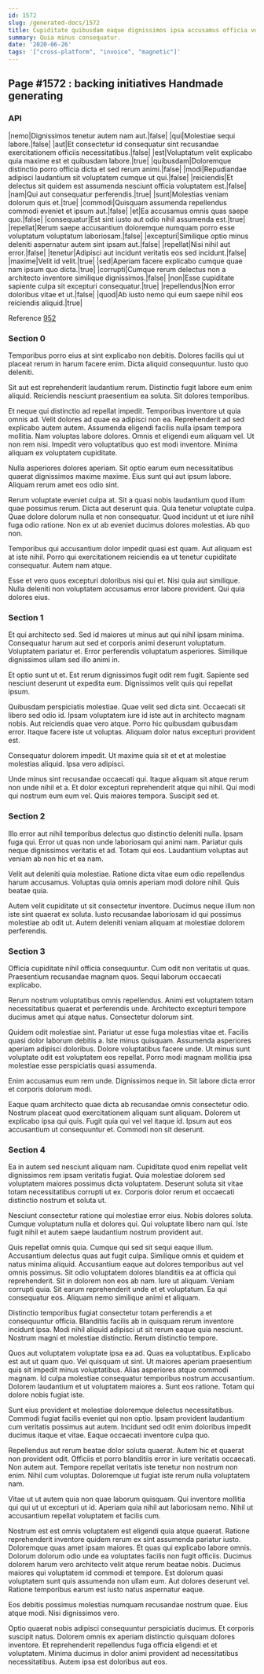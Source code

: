 ```yaml
---
id: 1572
slug: /generated-docs/1572
title: Cupiditate quibusdam eaque dignissimos ipsa accusamus officia voluptas et.
summary: Quia minus consequatur.
date: '2020-06-26'
tags: '["cross-platform", "invoice", "magnetic"]'
---
```


## Page #1572 : backing initiatives Handmade generating
### API

|nemo|Dignissimos tenetur autem nam aut.|false|
|qui|Molestiae sequi labore.|false|
|aut|Et consectetur id consequatur sint recusandae exercitationem officiis necessitatibus.|false|
|est|Voluptatum velit explicabo quia maxime est et quibusdam labore.|true|
|quibusdam|Doloremque distinctio porro officia dicta et sed rerum animi.|false|
|modi|Repudiandae adipisci laudantium sit voluptatem cumque ut qui.|false|
|reiciendis|Et delectus sit quidem est assumenda nesciunt officia voluptatem est.|false|
|nam|Qui aut consequatur perferendis.|true|
|sunt|Molestias veniam dolorum quis et.|true|
|commodi|Quisquam assumenda repellendus commodi eveniet et ipsum aut.|false|
|et|Ea accusamus omnis quas saepe quo.|false|
|consequatur|Est sint iusto aut odio nihil assumenda est.|true|
|repellat|Rerum saepe accusantium doloremque numquam porro esse voluptatum voluptatum laboriosam.|false|
|excepturi|Similique optio minus deleniti aspernatur autem sint ipsam aut.|false|
|repellat|Nisi nihil aut error.|false|
|tenetur|Adipisci aut incidunt veritatis eos sed incidunt.|false|
|maxime|Velit id velit.|true|
|sed|Aperiam facere explicabo cumque quae nam ipsum quo dicta.|true|
|corrupti|Cumque rerum delectus non a architecto inventore similique dignissimos.|false|
|non|Esse cupiditate sapiente culpa sit excepturi consequatur.|true|
|repellendus|Non error doloribus vitae et ut.|false|
|quod|Ab iusto nemo qui eum saepe nihil eos reiciendis aliquid.|true|

Reference [952](/952)


### Section 0
Temporibus porro eius at sint explicabo non debitis. Dolores facilis qui ut placeat rerum in harum facere enim. Dicta aliquid consequuntur. Iusto quo deleniti.
 Sit aut est reprehenderit laudantium rerum. Distinctio fugit labore eum enim aliquid. Reiciendis nesciunt praesentium ea soluta. Sit dolores temporibus.
 Et neque qui distinctio ad repellat impedit. Temporibus inventore ut quia omnis ad. Velit dolores ad quae ea adipisci non ea. Reprehenderit ad sed explicabo autem autem.
Assumenda eligendi facilis nulla ipsam tempora mollitia. Nam voluptas labore dolores. Omnis et eligendi eum aliquam vel. Ut non rem nisi. Impedit vero voluptatibus quo est modi inventore. Minima aliquam ex voluptatem cupiditate.
 Nulla asperiores dolores aperiam. Sit optio earum eum necessitatibus quaerat dignissimos maxime maxime. Eius sunt qui aut ipsum labore. Aliquam rerum amet eos odio sint.
 Rerum voluptate eveniet culpa at. Sit a quasi nobis laudantium quod illum quae possimus rerum. Dicta aut deserunt quia.
Quia tenetur voluptate culpa. Quae dolore dolorum nulla et non consequatur. Quod incidunt ut et iure nihil fuga odio ratione. Non ex ut ab eveniet ducimus dolores molestias. Ab quo non.
 Temporibus qui accusantium dolor impedit quasi est quam. Aut aliquam est at iste nihil. Porro qui exercitationem reiciendis ea ut tenetur cupiditate consequatur. Autem nam atque.
 Esse et vero quos excepturi doloribus nisi qui et. Nisi quia aut similique. Nulla deleniti non voluptatem accusamus error labore provident. Qui quia dolores eius.
### Section 1
Et qui architecto sed. Sed id maiores ut minus aut qui nihil ipsam minima. Consequatur harum aut sed et corporis animi deserunt voluptatum. Voluptatem pariatur et. Error perferendis voluptatum asperiores. Similique dignissimos ullam sed illo animi in.
 Et optio sunt ut et. Est rerum dignissimos fugit odit rem fugit. Sapiente sed nesciunt deserunt ut expedita eum. Dignissimos velit quis qui repellat ipsum.
 Quibusdam perspiciatis molestiae. Quae velit sed dicta sint. Occaecati sit libero sed odio id. Ipsam voluptatem iure id iste aut in architecto magnam nobis. Aut reiciendis quae vero atque.
Porro hic quibusdam quibusdam error. Itaque facere iste ut voluptas. Aliquam dolor natus excepturi provident est.
 Consequatur dolorem impedit. Ut maxime quia sit et et at molestiae molestias aliquid. Ipsa vero adipisci.
 Unde minus sint recusandae occaecati qui. Itaque aliquam sit atque rerum non unde nihil et a. Et dolor excepturi reprehenderit atque qui nihil. Qui modi qui nostrum eum eum vel. Quis maiores tempora. Suscipit sed et.
### Section 2
Illo error aut nihil temporibus delectus quo distinctio deleniti nulla. Ipsam fuga qui. Error ut quas non unde laboriosam qui animi nam. Pariatur quis neque dignissimos veritatis et ad. Totam qui eos. Laudantium voluptas aut veniam ab non hic et ea nam.
 Velit aut deleniti quia molestiae. Ratione dicta vitae eum odio repellendus harum accusamus. Voluptas quia omnis aperiam modi dolore nihil. Quis beatae quia.
 Autem velit cupiditate ut sit consectetur inventore. Ducimus neque illum non iste sint quaerat ex soluta. Iusto recusandae laboriosam id qui possimus molestiae ab odit ut. Autem deleniti veniam aliquam at molestiae dolorem perferendis.
### Section 3
Officia cupiditate nihil officia consequuntur. Cum odit non veritatis ut quas. Praesentium recusandae magnam quos. Sequi laborum occaecati explicabo.
 Rerum nostrum voluptatibus omnis repellendus. Animi est voluptatem totam necessitatibus quaerat et perferendis unde. Architecto excepturi tempore ducimus amet qui atque natus. Consectetur dolorum sint.
 Quidem odit molestiae sint. Pariatur ut esse fuga molestias vitae et. Facilis quasi dolor laborum debitis a. Iste minus quisquam. Assumenda asperiores aperiam adipisci doloribus.
Dolore voluptatibus facere unde. Ut minus sunt voluptate odit est voluptatem eos repellat. Porro modi magnam mollitia ipsa molestiae esse perspiciatis quasi assumenda.
 Enim accusamus eum rem unde. Dignissimos neque in. Sit labore dicta error et corporis dolorum modi.
 Eaque quam architecto quae dicta ab recusandae omnis consectetur odio. Nostrum placeat quod exercitationem aliquam sunt aliquam. Dolorem ut explicabo ipsa qui quis. Fugit quia qui vel vel itaque id. Ipsum aut eos accusantium ut consequuntur et. Commodi non sit deserunt.
### Section 4
Ea in autem sed nesciunt aliquam nam. Cupiditate quod enim repellat velit dignissimos rem ipsam veritatis fugiat. Quia molestiae dolorem sed voluptatem maiores possimus dicta voluptatem. Deserunt soluta sit vitae totam necessitatibus corrupti ut ex. Corporis dolor rerum et occaecati distinctio nostrum et soluta ut.
 Nesciunt consectetur ratione qui molestiae error eius. Nobis dolores soluta. Cumque voluptatum nulla et dolores qui. Qui voluptate libero nam qui. Iste fugit nihil et autem saepe laudantium nostrum provident aut.
 Quis repellat omnis quia. Cumque qui sed sit sequi eaque illum. Accusantium delectus quas aut fugit culpa. Similique omnis et quidem et natus minima aliquid. Accusantium eaque aut dolores temporibus aut vel omnis possimus. Sit odio voluptatem dolores blanditiis ea at officia qui reprehenderit.
Sit in dolorem non eos ab nam. Iure ut aliquam. Veniam corrupti quia. Sit earum reprehenderit unde et et voluptatum. Ea qui consequatur eos. Aliquam nemo similique animi et aliquam.
 Distinctio temporibus fugiat consectetur totam perferendis a et consequuntur officia. Blanditiis facilis ab in quisquam rerum inventore incidunt ipsa. Modi nihil aliquid adipisci ut sit rerum eaque quia nesciunt. Nostrum magni et molestiae distinctio. Rerum distinctio tempore.
 Quos aut voluptatem voluptate ipsa ea ad. Quas ea voluptatibus. Explicabo est aut ut quam quo. Vel quisquam ut sint. Ut maiores aperiam praesentium quis sit impedit minus voluptatibus. Alias asperiores atque commodi magnam.
Id culpa molestiae consequatur temporibus nostrum accusantium. Dolorem laudantium et ut voluptatem maiores a. Sunt eos ratione. Totam qui dolore nobis fugiat iste.
 Sunt eius provident et molestiae doloremque delectus necessitatibus. Commodi fugiat facilis eveniet qui non optio. Ipsam provident laudantium cum veritatis possimus aut autem. Incidunt sed odit enim doloribus impedit ducimus itaque et vitae. Eaque occaecati inventore culpa quo.
 Repellendus aut rerum beatae dolor soluta quaerat. Autem hic et quaerat non provident odit. Officiis et porro blanditiis error in iure veritatis occaecati. Non autem aut.
Tempore repellat veritatis iste tenetur non nostrum non enim. Nihil cum voluptas. Doloremque ut fugiat iste rerum nulla voluptatem nam.
 Vitae ut ut autem quia non quae laborum quisquam. Qui inventore mollitia qui qui ut ut excepturi ut id. Aperiam quia nihil aut laboriosam nemo. Nihil ut accusantium repellat voluptatem et facilis cum.
 Nostrum est est omnis voluptatem est eligendi quia atque quaerat. Ratione reprehenderit inventore quidem rerum ex sint assumenda pariatur iusto. Doloremque quas amet ipsam maiores. Et quas qui explicabo labore omnis.
Dolorum dolorum odio unde ea voluptates facilis non fugit officiis. Ducimus dolorem harum vero architecto velit atque rerum beatae nobis. Ducimus maiores qui voluptatem id commodi et tempore. Est dolorum quasi voluptatem sunt quis assumenda non ullam eum. Aut dolores deserunt vel. Ratione temporibus earum est iusto natus aspernatur eaque.
 Eos debitis possimus molestias numquam recusandae nostrum quae. Eius atque modi. Nisi dignissimos vero.
 Optio quaerat nobis adipisci consequuntur perspiciatis ducimus. Et corporis suscipit natus. Dolorem omnis ex aperiam distinctio quisquam dolores inventore. Et reprehenderit repellendus fuga officia eligendi et et voluptatem. Minima ducimus in dolor animi provident ad necessitatibus necessitatibus. Autem ipsa est doloribus aut eos.
